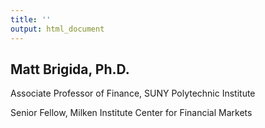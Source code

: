 ```yaml
---
title: ''
output: html_document
---
```


## Matt Brigida, Ph.D.

Associate Professor of Finance, SUNY Polytechnic Institute

Senior Fellow, Milken Institute Center for Financial Markets
